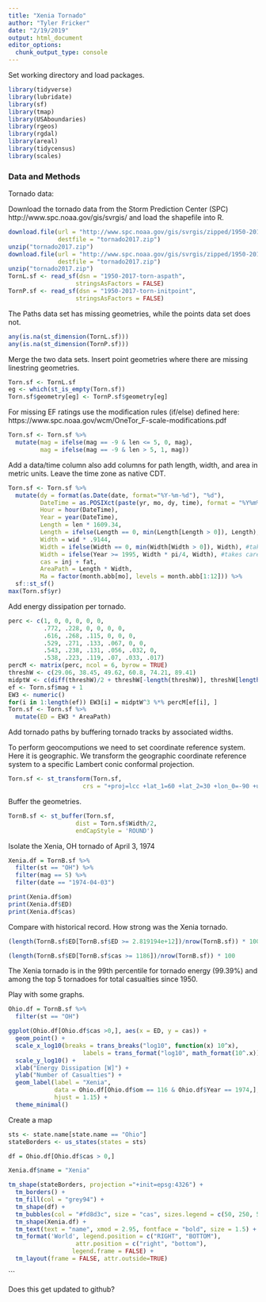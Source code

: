 ```yaml
---
title: "Xenia Tornado"
author: "Tyler Fricker"
date: "2/19/2019"
output: html_document
editor_options: 
  chunk_output_type: console
---
```


Set working directory and load packages.
```r
library(tidyverse)
library(lubridate)
library(sf)
library(tmap)
library(USAboundaries)
library(rgeos)
library(rgdal)
library(areal)
library(tidycensus)
library(scales)
```

### Data and Methods

Tornado data:

Download the tornado data from the Storm Prediction Center (SPC) http://www.spc.noaa.gov/gis/svrgis/ and load the shapefile into R.
```r
download.file(url = "http://www.spc.noaa.gov/gis/svrgis/zipped/1950-2017-torn-aspath.zip",
              destfile = "tornado2017.zip")
unzip("tornado2017.zip")
download.file(url = "http://www.spc.noaa.gov/gis/svrgis/zipped/1950-2017-torn-initpoint.zip",
              destfile = "tornado2017.zip")
unzip("tornado2017.zip")
TornL.sf <- read_sf(dsn = "1950-2017-torn-aspath",
                   stringsAsFactors = FALSE)
TornP.sf <- read_sf(dsn = "1950-2017-torn-initpoint",
                   stringsAsFactors = FALSE)
```

The Paths data set has missing geometries, while the points data set does not.
```r
any(is.na(st_dimension(TornL.sf)))
any(is.na(st_dimension(TornP.sf)))
```

Merge the two data sets. Insert point geometries where there are missing linestring geometries.
```r
Torn.sf <- TornL.sf
eg <- which(st_is_empty(Torn.sf))
Torn.sf$geometry[eg] <- TornP.sf$geometry[eg]
```

For missing EF ratings use the modification rules (if/else) defined here: https://www.spc.noaa.gov/wcm/OneTor_F-scale-modifications.pdf
```r
Torn.sf <- Torn.sf %>%
  mutate(mag = ifelse(mag == -9 & len <= 5, 0, mag),
         mag = ifelse(mag == -9 & len > 5, 1, mag))
```

Add a data/time column also add columns for path length, width, and area in metric units. Leave the time zone as native CDT.
```r
Torn.sf <- Torn.sf %>%
  mutate(dy = format(as.Date(date, format="%Y-%m-%d"), "%d"),
         DateTime = as.POSIXct(paste(yr, mo, dy, time), format = "%Y%m%d%H:%M:%S"),
         Hour = hour(DateTime),
         Year = year(DateTime),
         Length = len * 1609.34,
         Length = ifelse(Length == 0, min(Length[Length > 0]), Length), #takes care of zero length
         Width = wid * .9144,
         Width = ifelse(Width == 0, min(Width[Width > 0]), Width), #takes care of zero width
         Width = ifelse(Year >= 1995, Width * pi/4, Width), #takes care of change: avg to max
         cas = inj + fat,
         AreaPath = Length * Width,
         Ma = factor(month.abb[mo], levels = month.abb[1:12])) %>%
  sf::st_sf()
max(Torn.sf$yr)
```

Add energy dissipation per tornado.
```r
perc <- c(1, 0, 0, 0, 0, 0, 
          .772, .228, 0, 0, 0, 0,
          .616, .268, .115, 0, 0, 0,
          .529, .271, .133, .067, 0, 0,
          .543, .238, .131, .056, .032, 0,
          .538, .223, .119, .07, .033, .017)
percM <- matrix(perc, ncol = 6, byrow = TRUE)
threshW <- c(29.06, 38.45, 49.62, 60.8, 74.21, 89.41)
midptW <- c(diff(threshW)/2 + threshW[-length(threshW)], threshW[length(threshW)] + 7.5)
ef <- Torn.sf$mag + 1
EW3 <- numeric()
for(i in 1:length(ef)) EW3[i] = midptW^3 %*% percM[ef[i], ]
Torn.sf <- Torn.sf %>%
  mutate(ED = EW3 * AreaPath)
```

Add tornado paths by buffering tornado tracks by associated widths.

To perform geocomputions we need to set coordinate reference system. Here it is geographic. We transform the geographic coordinate reference system to a specific Lambert conic conformal projection.
```r
Torn.sf <- st_transform(Torn.sf, 
                     crs = "+proj=lcc +lat_1=60 +lat_2=30 +lon_0=-90 +units=m")
```

Buffer the geometries.
```r
TornB.sf <- st_buffer(Torn.sf, 
                   dist = Torn.sf$Width/2,
                   endCapStyle = 'ROUND')
```


                   
Isolate the Xenia, OH tornado of April 3, 1974
```r
Xenia.df = TornB.sf %>%
  filter(st == "OH") %>%
  filter(mag == 5) %>%
  filter(date == "1974-04-03")

print(Xenia.df$om)
print(Xenia.df$ED)
print(Xenia.df$cas)

```

Compare with historical record. How strong was the Xenia tornado.
```r
(length(TornB.sf$ED[TornB.sf$ED >= 2.819194e+12])/nrow(TornB.sf)) * 100

(length(TornB.sf$ED[TornB.sf$cas >= 1186])/nrow(TornB.sf)) * 100

```

The Xenia tornado is in the 99th percentile for tornado energy (99.39%) and among the top 5 tornadoes for total casualties since 1950.

Play with some graphs.
```r
Ohio.df = TornB.sf %>%
  filter(st == "OH")

ggplot(Ohio.df[Ohio.df$cas >0,], aes(x = ED, y = cas)) +
  geom_point() + 
  scale_x_log10(breaks = trans_breaks("log10", function(x) 10^x),
                     labels = trans_format("log10", math_format(10^.x))) +
  scale_y_log10() +
  xlab("Energy Dissipation [W]") +
  ylab("Number of Casualties") + 
  geom_label(label = "Xenia", 
             data = Ohio.df[Ohio.df$om == 116 & Ohio.df$Year == 1974,],
             hjust = 1.15) +
  theme_minimal()

```

Create a map
```r
sts <- state.name[state.name == "Ohio"]
stateBorders <- us_states(states = sts)

df = Ohio.df[Ohio.df$cas > 0,]

Xenia.df$name = "Xenia"

tm_shape(stateBorders, projection ="+init=epsg:4326") +
  tm_borders() +
  tm_fill(col = "grey94") +
  tm_shape(df) +
  tm_bubbles(col = "#fd8d3c", size = "cas", sizes.legend = c(50, 250, 500, 750, 1200), scale = 3, title.size="Casualties", alpha = 0.9) +
  tm_shape(Xenia.df) +
  tm_text(text = "name", xmod = 2.95, fontface = "bold", size = 1.5) + 
  tm_format('World', legend.position = c("RIGHT", "BOTTOM"),
                   attr.position = c("right", "bottom"),
                  legend.frame = FALSE) +
  tm_layout(frame = FALSE, attr.outside=TRUE)
```
```

Does this get updated to github?


